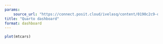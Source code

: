 ```yaml
---
params:
    source_url: "https://connect.posit.cloud/ivelasq/content/0190c2c9-dd44-d440-0f97-f3b3bf073d0f"
title: "Quarto dashboard"
format: dashboard
---
```


```r
plot(mtcars)
```
